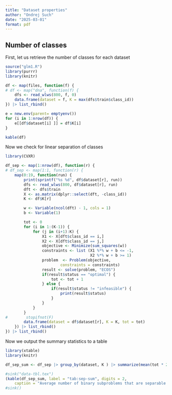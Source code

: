 ```yaml
---
title: "Dataset properties"
author: "Ondrej Such"
date: "2025-03-01"
format: pdf
---
```


## Number of classes


First, let us retrieve the number of classes for each dataset 
```r
source("glm1.R")
library(purrr)
library(knitr)

df <- map(files, function(f) {
# df <- map("dna", function(f) {
    dfs <- read_wlws(800, f, 0)  
    data.frame(dataset = f, K = max(dfs$train$class_id))
}) |> list_rbind()

e = new.env(parent= emptyenv())
for (i in 1:nrow(df)) {
    e[[df$dataset[i] ]] = df$K[i]
}

kable(df)
```

Now we check for linear separation of classes

```r
library(CVXR)

df_sep <- map(1:nrow(df), function(r) {
# df_sep <- map(1:1, function(r) {
    map(0:19, function(run) {
        print(sprintf("%s %d", df$dataset[r], run))
        dfs <- read_wlws(800, df$dataset[r], run)
        dft <- dfs$train
        X <- as.matrix(dplyr::select(dft, -class_id))
        K <- df$K[r]

        w <- Variable(ncol(dft) - 1, cols = 1)
        b <- Variable(1)

        tot <- 0 
        for (i in 1:(K-1)) {
            for (j in (i+1):K) {
                X1 <- X[dft$class_id == i,]
                X2 <- X[dft$class_id == j,]
                objective <- Minimize(sum_squares(w))
                constraints <- list (X1 %*% w + b <= -1,
                                     X2 %*% w + b >= 1)
                problem  <- Problem(objective, 
                        constraints = constraints)
                result <- solve(problem, "ECOS")
                if(result$status == "optimal") {
                    tot <- tot + 1
                } else {
                    if(result$status != "infeasible") {
                        print(result$status)
                    }
                }
            }
        }
#        stopifnot(F)
        data.frame(dataset = df$dataset[r], K = K, tot = tot)
    }) |> list_rbind()
}) |> list_rbind()
```

Now we output the summary statistics to a table

```r
library(xtable)
library(knitr)

df_sep_sum <- df_sep |> group_by(dataset, K ) |> summarize(mean(tot * 2 / (K * (K-1))))

#sink("data-tbl.tex")
(kable(df_sep_sum, label = "tab:sep-sum", digits = 2,
    caption = "Average number of binary subproblems that are separable for a given dataset"))
#sink()
```

